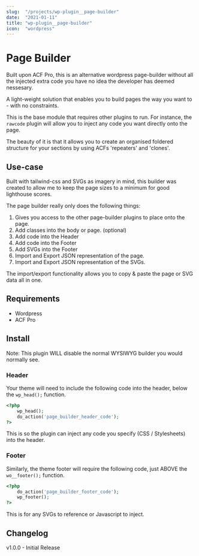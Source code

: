 ```yaml
---
slug:  "/projects/wp-plugin__page-builder"
date:  "2021-01-11"
title: "wp-plugin__page-builder"
icon:  "wordpress"
---
```


# Page Builder

Built upon ACF Pro, this is an alternative wordpress page-builder without all the injected extra code
you have no idea the developer has deemed nessesary.

A light-weight solution that enables you to build pages the way you want to - with no constraints.

This is the base module that requires other plugins to run. For instance, the `rawcode` plugin will allow
you to inject any code you want directly onto the page.

The beauty of it is that it allows you to create an organised foldered structure for your sections by using
ACFs 'repeaters' and 'clones'.

## Use-case

Built with tailwind-css and SVGs as imagery in mind, this builder was created to allow me to keep the page 
sizes to a minimum for good lighthouse scores. 

The page builder really only does the following things:

1. Gives you access to the other page-builder plugins to place onto the page.
2. Add classes into the body or page. (optional)
3. Add code into the Header
4. Add code into the Footer
5. Add SVGs into the Footer
6. Import and Export JSON representation of the page. 
7. Import and Export JSON representation of the SVGs. 

The import/export functionality allows you to copy & paste the page or SVG data all in one.

## Requirements

- Wordpress
- ACF Pro

## Install

Note: This plugin WILL disable the normal WYSIWYG builder you would normally see.

### Header

Your theme will need to include the following code into the header, below the `wp_head();` function.

```php
<?php 
    wp_head(); 
    do_action('page_builder_header_code'); 
?>
```
This is so the plugin can inject any code you specify (CSS / Stylesheets) into the header.

### Footer

Similarly, the theme footer will require the following code, just ABOVE the `wo__footer();` function.

```php
<?php 
    do_action('page_builder_footer_code'); 
    wp_footer(); 
?>
```

This is for any SVGs to reference or Javascript to inject.


## Changelog

v1.0.0 - Initial Release